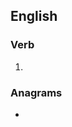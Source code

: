 ==English==

===Verb===
{{head|en|verb form}}

# {{en-past of|ouse}}

===Anagrams===
* {{anagrams|en|Douse|douse}}